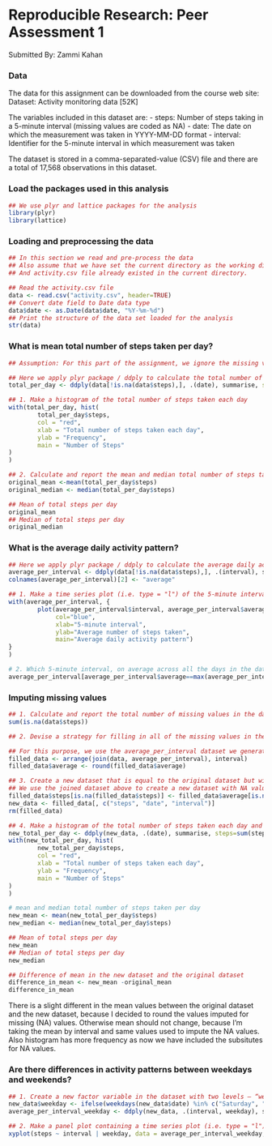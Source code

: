 Reproducible Research: Peer Assessment 1
==========================================

Submitted By: Zammi Kahan


### Data

The data for this assignment can be downloaded from the course web site:
Dataset: Activity monitoring data [52K]

The variables included in this dataset are:
- steps: Number of steps taking in a 5-minute interval (missing values are coded as NA)
- date: The date on which the measurement was taken in YYYY-MM-DD format
- interval: Identifier for the 5-minute interval in which measurement was taken

The dataset is stored in a comma-separated-value (CSV) file and there are a total of 17,568 observations in this dataset.

### Load the packages used in this analysis
```r

## We use plyr and lattice packages for the analysis
library(plyr)
library(lattice)

```

### Loading and preprocessing the data
```r

## In this section we read and pre-process the data
## Also assume that we have set the current directory as the working directory.
## And activity.csv file already existed in the current directory.

## Read the activity.csv file
data <- read.csv("activity.csv", header=TRUE)
## Convert date field to Date data type
data$date <- as.Date(data$date, "%Y-%m-%d")
## Print the structure of the data set loaded for the analysis
str(data)

```

### What is mean total number of steps taken per day?
```r

## Assumption: For this part of the assignment, we ignore the missing values in the dataset.

## Here we apply plyr package / ddply to calculate the total number of steps taken per day dataset
total_per_day <- ddply(data[!is.na(data$steps),], .(date), summarise, steps=sum(steps))

## 1. Make a histogram of the total number of steps taken each day
with(total_per_day, hist(
        total_per_day$steps,
        col = "red",
        xlab = "Total number of steps taken each day",
        ylab = "Frequency",
        main = "Number of Steps"
)
) 

## 2. Calculate and report the mean and median total number of steps taken per day
original_mean <-mean(total_per_day$steps)
original_median <- median(total_per_day$steps)

## Mean of total steps per day
original_mean
## Median of total steps per day
original_median

```

### What is the average daily activity pattern?
```r

## Here we apply plyr package / ddply to calculate the average daily activity pattern dataset
average_per_interval <- ddply(data[!is.na(data$steps),], .(interval), summarise, steps=mean(steps))
colnames(average_per_interval)[2] <- "average"

## 1. Make a time series plot (i.e. type = "l") of the 5-minute interval (x-axis) and the average number of steps taken, averaged across all days (y-axis)
with(average_per_interval, {
        plot(average_per_interval$interval, average_per_interval$average, type="l", 
             col="blue",
             xlab="5-minute interval", 
             ylab="Average number of steps taken",
             main="Average daily activity pattern")
}
)

# 2. Which 5-minute interval, on average across all the days in the dataset, contains the maximum number of steps?
average_per_interval[average_per_interval$average==max(average_per_interval$average),]

```

### Imputing missing values

```r

## 1. Calculate and report the total number of missing values in the dataset (i.e. the total number of rows with NAs)
sum(is.na(data$steps))

## 2. Devise a strategy for filling in all of the missing values in the dataset. The strategy does not need to be sophisticated. For example, you could use the mean/median for that day, or the mean for that 5-minute interval, etc.

## For this purpose, we use the average_per_interval dataset we generated above. average_per_interval is joined to the original dataset and arrange by interval. Also round the mean/average values.
filled_data <- arrange(join(data, average_per_interval), interval)
filled_data$average <- round(filled_data$average)

## 3. Create a new dataset that is equal to the original dataset but with the missing data filled in.
## We use the joined dataset above to create a new dataset with NA values filled in steps field
filled_data$steps[is.na(filled_data$steps)] <- filled_data$average[is.na(filled_data$steps)]
new_data <- filled_data[, c("steps", "date", "interval")]
rm(filled_data)

## 4. Make a histogram of the total number of steps taken each day and Calculate and report the mean and median total number of steps taken per day. Do these values differ from the estimates from the first part of the assignment? What is the impact of imputing missing data on the estimates of the total daily number of steps?
new_total_per_day <- ddply(new_data, .(date), summarise, steps=sum(steps))
with(new_total_per_day, hist(
        new_total_per_day$steps,
        col = "red",
        xlab = "Total number of steps taken each day",
        ylab = "Frequency",
        main = "Number of Steps"
)
) 

# mean and median total number of steps taken per day
new_mean <- mean(new_total_per_day$steps)
new_median <- median(new_total_per_day$steps)

## Mean of total steps per day
new_mean
## Median of total steps per day
new_median

## Difference of mean in the new dataset and the original dataset
difference_in_mean <- new_mean -original_mean
difference_in_mean

```

There is a slight different in the mean values between the original dataset and the new dataset, because I decided to round the values imputed for missing (NA) values. Otherwise mean should not change, because I'm taking the mean by interval and same values used to impute the NA values.
Also histogram has more frequency as now we have included the subsitutes for NA values.

### Are there differences in activity patterns between weekdays and weekends?

```r

## 1. Create a new factor variable in the dataset with two levels – “weekday” and “weekend” indicating whether a given date is a weekday or weekend day.
new_data$weekday <- ifelse(weekdays(new_data$date) %in% c("Saturday", "Sunday"),"Weekend", "Weekday")
average_per_interval_weekday <- ddply(new_data, .(interval, weekday), summarise, steps=mean(steps))

## 2. Make a panel plot containing a time series plot (i.e. type = "l") of the 5-minute interval (x-axis) and the average number of steps taken, averaged across all weekday days or weekend days (y-axis). The plot should look something like the following, which was creating using simulated data:
xyplot(steps ~ interval | weekday, data = average_per_interval_weekday, layout = c(1, 2), type="l")

```
